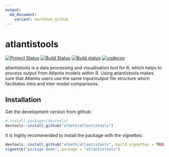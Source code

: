 ```yaml
---
output:
  md_document:
    variant: markdown_github
---
```


<!-- README.md is generated from README.Rmd. Please edit that file -->

# atlantistools

[![Project Status](http://www.repostatus.org/badges/latest/active.svg)](http://www.repostatus.org/#active)
[![Build Status](https://travis-ci.org/alketh/atlantistools.png?branch=master)](https://travis-ci.org/alketh/atlantistools)
[![Build status](https://ci.appveyor.com/api/projects/status/github/alketh/atlantistools?branch=master&svg=true)](https://ci.appveyor.com/project/alketh/atlantistools)
[![codecov](https://img.shields.io/codecov/c/github/alketh/atlantistools.svg)](https://codecov.io/github/alketh/atlantistools) 

atlantistools is a data processing and visualisation tool for R, which helps to process output from Atlantis models within R.
Using atlantistools makes sure that Atlantis users use the same input/output file structure which facilitates intra and inter model comparisons.

## Installation

Get the development version from github:

```R
# install.packages(devtools)
devtools::install_github("alketh/atlantistools")
```

It is highly recommended to install the package with the vignettes:

```R
devtools::install_github("alketh/atlantistools", build_vignettes = TRUE)
vignette("package-demo", package = "atlantistools")
```
